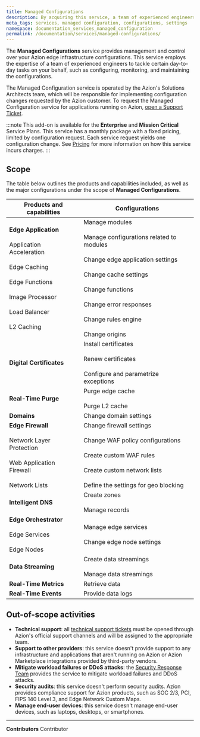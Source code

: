```yaml
---
title: Managed Configurations
description: By acquiring this service, a team of experienced engineers can perform certain day-to-day tasks on your behalf, such as configuring, monitoring, and maintaining the configurations for you.
meta_tags: services, managed configuration, configurations, settings
namespace: documentation_services_managed_configuration
permalink: /documentation/services/managed-configurations/
---
```


The **Managed Configurations** service provides management and control over your Azion edge infrastructure configurations. This service employs the expertise of a team of experienced engineers to tackle certain day-to-day tasks on your behalf, such as configuring, monitoring, and maintaining the configurations.

The Managed Configuration service is operated by the Azion's Solutions Architects team, which will be responsible for implementing configuration changes requested by the Azion customer. To request the Managed Configuration service for applications running on Azion, [open a Support Ticket](https://tickets.azion.com/). 

:::note
This add-on is available for the **Enterprise** and **Mission Critical** Service Plans. This service has a monthly package with a fixed pricing, limited by configuration request. Each service request yields one configuration change. See [Pricing](https://www.azion.com/en/pricing/) for more information on how this service incurs charges.
:::

## Scope

The table below outlines the products and capabilities included, as well as the major configurations under the scope of **Managed Configurations**.

| Products and capabilities | Configurations |
| --- | --- |
| **Edge Application**<br></br>Application Acceleration <br></br>Edge Caching<br></br>Edge Functions<br></br>Image Processor<br></br>Load Balancer<br></br>L2 Caching | Manage modules <br></br>Manage configurations related to modules<br></br>Change edge application settings<br></br>Change cache settings<br></br>Change functions<br></br>Change error responses<br></br>Change rules engine<br></br>Change origins |
| **Digital Certificates** | Install certificates<br></br>Renew certificates<br></br>Configure and parametrize exceptions |
| **Real-Time Purge** | Purge edge cache<br></br>Purge L2 cache |
| **Domains** | Change domain settings |
| **Edge Firewall**<br></br>Network Layer Protection<br></br>Web Application Firewall<br></br>Network Lists | Change firewall settings<br></br>Change WAF policy configurations<br></br>Create custom WAF rules<br></br>Create custom network lists<br></br>Define the settings for geo blocking |
| **Intelligent DNS** | Create zones<br></br>Manage records | 
| **Edge Orchestrator**<br></br>Edge Services<br></br>Edge Nodes | Manage edge services <br></br>Change edge node settings |
| **Data Streaming** | Create data streamings<br></br>Manage data streamings |
| **Real-Time Metrics** | Retrieve data |
| **Real-Time Events** | Provide data logs |

## Out-of-scope activities

- **Technical support**: all [technical support tickets](/en/documentation/products/guides/open-tickets/) must be opened through Azion's official support channels and will be assigned to the appropriate team.
- **Support to other providers**: this service doesn't provide support to any infrastructure and applications that aren't running on Azion or Azion Marketplace integrations provided by third-party vendors.
- **Mitigate workload failures or DDoS attacks**: the [Security Response Team](/en/documentation/services/security-response-team/) provides the service to mitigate workload failures and DDoS attacks.
- **Security audits**: this service doesn't perform security audits. Azion provides compliance support for Azion products, such as SOC 2/3, PCI, FIPS 140 Level 3, and Edge Network Custom Maps.
- **Manage end-user devices**: this service doesn't manage end-user devices, such as laptops, desktops, or smartphones.


---


**Contributors** <ContributorList>Contributor</ContributorList>
